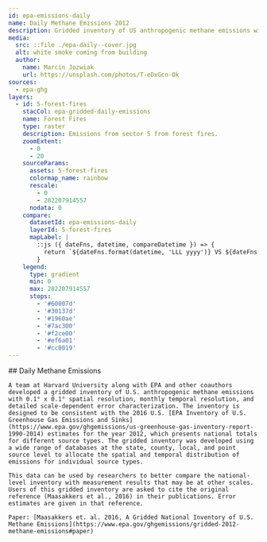 ```yaml
---
id: epa-emissions-daily
name: Daily Methane Emissions 2012
description: Gridded inventory of US anthropogenic methane emissions with 0.1° × 0.1° spatial resolution,
media:
  src: ::file ./epa-daily--cover.jpg
  alt: white smoke coming from building
  author:
    name: Marcin Jozwiak
    url: https://unsplash.com/photos/T-eDxGcn-Ok
sources:
  - epa-ghg
layers:
  - id: 5-forest-fires
    stacCol: epa-gridded-daily-emissions
    name: Forest Fires
    type: raster
    description: Emissions from sector 5 from forest fires.
    zoomExtent:
      - 0
      - 20
    sourceParams:
      assets: 5-forest-fires
      colormap_name: rainbow
      rescale:
        - 0
        - 282207914557
      nodata: 0
    compare:
      datasetId: epa-emissions-daily
      layerId: 5-forest-fires
      mapLabel: |
        ::js ({ dateFns, datetime, compareDatetime }) => {
          return `${dateFns.format(datetime, 'LLL yyyy')} VS ${dateFns.format(compareDatetime, 'LLL yyyy')}`;
        }
    legend:
      type: gradient
      min: 0
      max: 282207914557
      stops:
        - '#60007d'
        - '#30137d'
        - '#1960ae'
        - '#7ac300'
        - '#f2ce00'
        - '#ef6a01'
        - '#cc0019'
---
```


<Block>
  <Prose>
    ## Daily Methane Emissions

    A team at Harvard University along with EPA and other coauthors developed a gridded inventory of U.S. anthropogenic methane emissions with 0.1° x 0.1° spatial resolution, monthly temporal resolution, and detailed scale-dependent error characterization. The inventory is designed to be consistent with the 2016 U.S. [EPA Inventory of U.S. Greenhouse Gas Emissions and Sinks](https://www.epa.gov/ghgemissions/us-greenhouse-gas-inventory-report-1990-2014) estimates for the year 2012, which presents national totals for different source types. The gridded inventory was developed using a wide range of databases at the state, county, local, and point source level to allocate the spatial and temporal distribution of emissions for individual source types.

    This data can be used by researchers to better compare the national-level inventory with measurement results that may be at other scales. Users of this gridded inventory are asked to cite the original reference (Maasakkers et al., 2016) in their publications. Error estimates are given in that reference.

    Paper: [Maasakkers et. al. 2016, A Gridded National Inventory of U.S. Methane Emissions](https://www.epa.gov/ghgemissions/gridded-2012-methane-emissions#paper)

  </Prose>
</Block>
